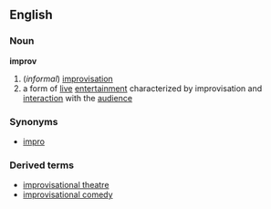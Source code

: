 ==English==
===Noun===
'''improv'''
#(''informal'') [[improvisation]]
# a form of [[live]] [[entertainment]] characterized by improvisation and [[interaction]] with the [[audience]]
===Synonyms===
*[[impro]]
===Derived terms===
*[[improvisational theatre]]
*[[improvisational comedy]]